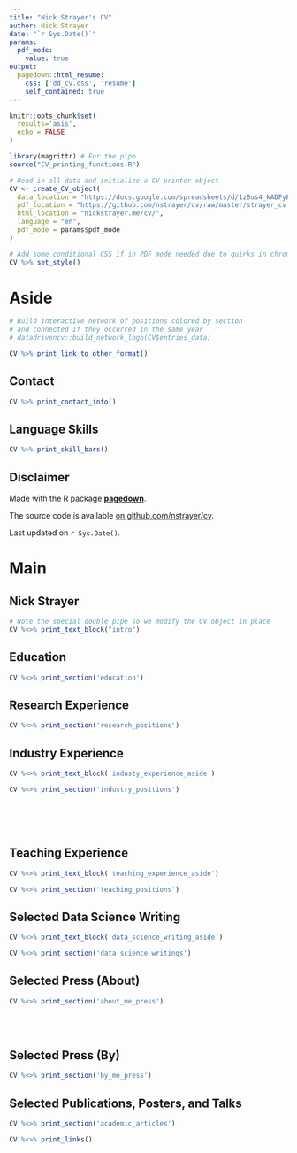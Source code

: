 ```yaml
---
title: "Nick Strayer's CV"
author: Nick Strayer
date: "`r Sys.Date()`"
params:
  pdf_mode:
    value: true
output:
  pagedown::html_resume:
    css: ['dd_cv.css', 'resume']
    self_contained: true
---
```


```r
knitr::opts_chunk$set(
  results='asis', 
  echo = FALSE
)

library(magrittr) # For the pipe
source("CV_printing_functions.R")

# Read in all data and initialize a CV printer object
CV <- create_CV_object(
  data_location = "https://docs.google.com/spreadsheets/d/1z8us4_kADFyEZNinN_Ci_yrcyJwhcmXIRJPMXqcsBLo",  
  pdf_location = "https://github.com/nstrayer/cv/raw/master/strayer_cv.pdf",
  html_location = "nickstrayer.me/cv/",
  language = "en",
  pdf_mode = params$pdf_mode
)

```


```r
# Add some conditional CSS if in PDF mode needed due to quirks in chrome print rendering
CV %>% set_style()
```


Aside
================================================================================

```r
# Build interactive network of positions colored by section
# and connected if they occurred in the same year
# datadrivencv::build_network_logo(CV$entries_data)
```


```r
CV %>% print_link_to_other_format()
```

Contact {#contact}
--------------------------------------------------------------------------------

```r
CV %>% print_contact_info()
```



Language Skills {#skills}
--------------------------------------------------------------------------------

```r
CV %>% print_skill_bars()
```



Disclaimer {#disclaimer}
--------------------------------------------------------------------------------

Made with the R package [**pagedown**](https://github.com/rstudio/pagedown). 

The source code is available [on github.com/nstrayer/cv](https://github.com/nstrayer/cv).

Last updated on `r Sys.Date()`.



Main
================================================================================

Nick Strayer {#title}
--------------------------------------------------------------------------------

```r
# Note the special double pipe so we modify the CV object in place
CV %<>% print_text_block("intro") 
```



Education {data-icon=graduation-cap data-concise=true}
--------------------------------------------------------------------------------

```r
CV %<>% print_section('education')
```



Research Experience {data-icon=laptop}
--------------------------------------------------------------------------------

```r
CV %<>% print_section('research_positions')
```



Industry Experience {data-icon=suitcase}
--------------------------------------------------------------------------------

::: aside
```r
CV %<>% print_text_block('industy_experience_aside')
```
:::

```r
CV %<>% print_section('industry_positions')
```

<!-- These breaks just force a new page so section doesnt get cut off -->
<br>
<br>
<br>

Teaching Experience {data-icon=chalkboard-teacher}
--------------------------------------------------------------------------------

::: aside
```r
CV %<>% print_text_block('teaching_experience_aside')
```
:::

```r
CV %<>% print_section('teaching_positions')
```



Selected Data Science Writing {data-icon=chart-line}
--------------------------------------------------------------------------------

::: aside
```r
CV %<>% print_text_block('data_science_writing_aside')
```
:::

```r
CV %<>% print_section('data_science_writings')
```



Selected Press (About)  {data-icon=newspaper}
--------------------------------------------------------------------------------

```r
CV %<>% print_section('about_me_press')
```


<br>
<br>


Selected Press (By)  {data-icon=newspaper}
--------------------------------------------------------------------------------

```r
CV %<>% print_section('by_me_press')
```



Selected Publications, Posters, and Talks {data-icon=book}
--------------------------------------------------------------------------------

```r
CV %<>% print_section('academic_articles')
```



```r
CV %<>% print_links()
```
